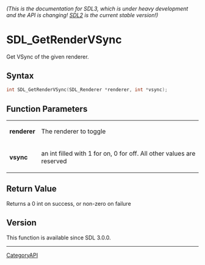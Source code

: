 ====== (This is the documentation for SDL3, which is under heavy development and the API is changing! [https://wiki.libsdl.org/ SDL2] is the current stable version!) ======
= SDL_GetRenderVSync =

Get VSync of the given renderer.

== Syntax ==

<syntaxhighlight lang='c'>
int SDL_GetRenderVSync(SDL_Renderer *renderer, int *vsync);
</syntaxhighlight>

== Function Parameters ==

{|
|'''renderer'''
|The renderer to toggle
|-
|'''vsync'''
|an int filled with 1 for on, 0 for off. All other values are reserved
|}

== Return Value ==

Returns a 0 int on success, or non-zero on failure

== Version ==

This function is available since SDL 3.0.0.

----
[[CategoryAPI]]


